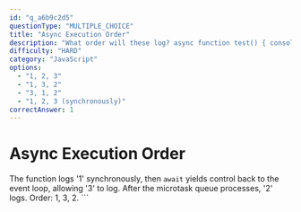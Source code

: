 ```yaml
---
id: "q_a6b9c2d5"
questionType: "MULTIPLE_CHOICE"
title: "Async Execution Order"
description: "What order will these log? async function test() { console.log('1'); await Promise.resolve(); console.log('2'); } test(); console.log('3');"
difficulty: "HARD"
category: "JavaScript"
options:
  - "1, 2, 3"
  - "1, 3, 2"
  - "3, 1, 2"
  - "1, 2, 3 (synchronously)"
correctAnswer: 1
---
```


# Async Execution Order

The function logs '1' synchronously, then `await` yields control back to the event loop, allowing '3' to log. After the microtask queue processes, '2' logs. Order: 1, 3, 2.
\`\`\`
